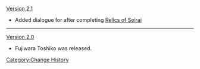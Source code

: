 [[Version 2.1]]
*Added dialogue for after completing [[Relics of Seirai]]
----
[[Version 2.0]]
*Fujiwara Toshiko was released.
<noinclude>[[Category:Change History]]</noinclude>